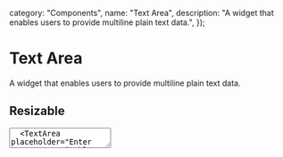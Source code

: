 
  category: "Components",
  name: "Text Area",
  description: "A widget that enables users to provide multiline plain text data.",
});

# Text Area

A widget that enables users to provide multiline plain text data.

## Resizable

<DesignComponentsDisplay className="grid-flow-col grid-rows-2 px-8 sm:grid-rows-1 md:grid-rows-2 lg:grid-rows-1">
  <TextArea placeholder="Enter text..." resizable={false} />
  <TextArea placeholder="Enter text..." resizable={true} />
</DesignComponentsDisplay>

<Callout>
  The `resizable` prop only applies to the height of the component.
</Callout>

## Disabled

<DesignComponentsDisplay>
  <TextArea placeholder="Enter text..." disabled={true} />
</DesignComponentsDisplay>

## Invalid

<DesignComponentsDisplay>
  <TextArea minLength={32} placeholder="Enter text (min. 32)..." defaultValue="Some short text." />
</DesignComponentsDisplay>

<Callout intent="none">
  The example above uses the `minLength` prop to enforce a minimum length of 32 characters and provides a shorter default value.
</Callout>
